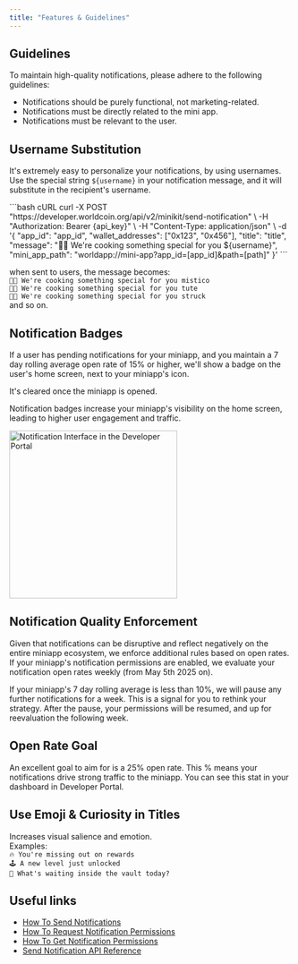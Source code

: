 ```yaml
---
title: "Features & Guidelines"
---
```


## Guidelines

To maintain high-quality notifications, please adhere to the following guidelines:

- Notifications should be purely functional, not marketing-related.
- Notifications must be directly related to the mini app.
- Notifications must be relevant to the user.

## Username Substitution

It's extremely easy to personalize your notifications, by using usernames.
Use the special string `${username}` in your notification message, and it will substitute in
the recipient's username.

<CodeGroup>
```bash cURL
curl -X POST "https://developer.worldcoin.org/api/v2/minikit/send-notification" \
    -H "Authorization: Bearer {api_key}" \
    -H "Content-Type: application/json" \
    -d '{
          "app_id": "app_id", 
          "wallet_addresses": ["0x123", "0x456"], 
          "title": "title", 
          "message": "🧑‍🍳 We're cooking something special for you ${username}", 
          "mini_app_path": "worldapp://mini-app?app_id=[app_id]&path=[path]"
        }'
```
</CodeGroup>

when sent to users, the message becomes:  
`🧑‍🍳 We're cooking something special for you mistico`  
`🧑‍🍳 We're cooking something special for you tute`  
`🧑‍🍳 We're cooking something special for you struck`  
and so on.

<div style={{ display: 'flex', alignItems: 'flex-start', gap: '10px' }}> 
<div>

## Notification Badges

If a user has pending notifications for your miniapp, and you maintain
a 7 day rolling average open rate of 15% or higher, we'll show a badge on the user's home screen,
next to your miniapp's icon.

It's cleared once the miniapp is opened.

Notification badges increase your miniapp's visibility on the home screen, leading to higher user engagement and traffic.

</div>

<div className="flex justify-center">
  <img src="/images/docs/mini-apps/notifications/notification-badges.jpg" alt="Notification Interface in the Developer Portal" className="m-auto block" width="300" />
</div>
</div>

## Notification Quality Enforcement

Given that notifications can be disruptive and reflect negatively on the entire miniapp ecosystem,
we enforce additional rules based on open rates. If your miniapp's notification permissions are enabled,
we evaluate your notification open rates weekly (from May 5th 2025 on).

If your miniapp's 7 day rolling average is less than 10%, we will pause any further notifications for a week.
This is a signal for you to rethink your strategy. After the pause, your permissions will be resumed,
and up for reevaluation the following week.

## Open Rate Goal

An excellent goal to aim for is a 25% open rate. This % means your notifications drive strong traffic to the miniapp.
You can see this stat in your dashboard in Developer Portal.

## Use Emoji & Curiosity in Titles

Increases visual salience and emotion.  
Examples:  
`🔥 You're missing out on rewards`  
`🕹️ A new level just unlocked`  
`🤔 What's waiting inside the vault today?`

## Useful links

- [How To Send Notifications](/mini-apps/notifications/how-to-send-notifications)
- [How To Request Notification Permissions](/mini-apps/commands/request-permission)
- [How To Get Notification Permissions](/mini-apps/commands/get-permissions)
- [Send Notification API Reference](/mini-apps/reference/api#send-notification)
